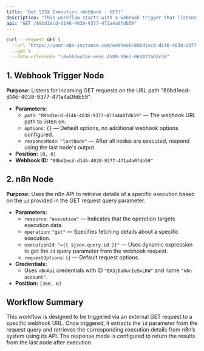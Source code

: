 ```yaml
---
title: "Get SISX Execution (Webhook - GET)"
description: "This workflow starts with a webhook trigger that listens for incoming GET requests on a specific URL path. When triggered, it retrieves the execution details of an n8n workflow execution based on the provided query parameter 'id'."
api: "GET /89bd1ecd-d146-4038-9377-471a4a0fdb59"
---
```


<Card title="Get SISX Execution" icon="link" href="https://sisx.thesqd.com/workflow/J7VLxREC56vkSG6U" arrow="true" cta="Click here"></Card>

<RequestExample>

```bash Request
curl --request GET \
  --url "https://your-n8n-instance.com/webhook/89bd1ecd-d146-4038-9377-471a4a0fdb59" \
  --get \
  --data-urlencode "id=5b2ea1be-eeec-4589-b9e7-069472a02c58"
```

</RequestExample>

## 1. Webhook Trigger Node
**Purpose:** Listens for incoming GET requests on the URL path "89bd1ecd-d146-4038-9377-471a4a0fdb59".
- **Parameters:**
  - `path`: `"89bd1ecd-d146-4038-9377-471a4a0fdb59"` — The webhook URL path to listen on.
  - `options`: `{}` — Default options, no additional webhook options configured.
  - `responseMode`: `"lastNode"` — After all nodes are executed, respond using the last node's output.
- **Position:** `[0, 0]`
- **Webhook ID:** `"89bd1ecd-d146-4038-9377-471a4a0fdb59"`

## 2. n8n Node
**Purpose:** Uses the n8n API to retrieve details of a specific execution based on the `id` provided in the GET request query parameter.
- **Parameters:**
  - `resource`: `"execution"` — Indicates that the operation targets execution data.
  - `operation`: `"get"` — Specifies fetching details about a specific execution.
  - `executionId`: `"={{ $json.query.id }}"` — Uses dynamic expression to get the `id` query parameter from the webhook request.
  - `requestOptions`: `{}` — Default request options.
- **Credentials:**
  - Uses `n8nApi` credentials with ID `"EA3jDaOurIeSxLKW"` and name `"n8n account"`.
- **Position:** `[360, 0]`

## Workflow Summary
This workflow is designed to be triggered via an external GET request to a specific webhook URL. Once triggered, it extracts the `id` parameter from the request query and retrieves the corresponding execution details from n8n’s system using its API. The response mode is configured to return the results from the last node after execution.
